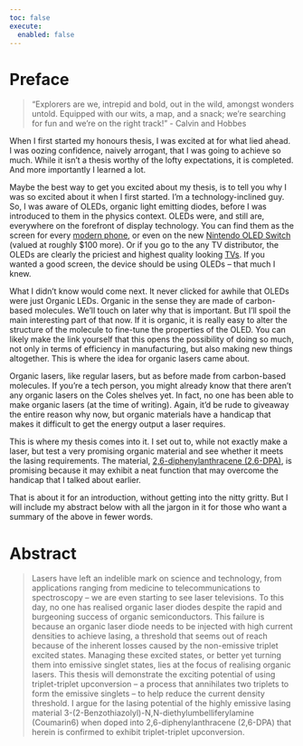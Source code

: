 ```yaml
---
toc: false
execute: 
  enabled: false
---
```

# Preface {.unnumbered}

> "Explorers are we, intrepid and bold, out in the wild, amongst wonders untold. Equipped with our wits, a map, and a snack; we're searching for fun and we're on the right track!" - Calvin and Hobbes

When I first started my honours thesis, I was excited at for what lied ahead. I was oozing confidence, naively arrogant, that I was going to achieve so much. While it isn’t a thesis worthy of the lofty expectations, it is completed. And more importantly I learned a lot. 

Maybe the best way to get you excited about my thesis, is to tell you why I was so excited about it when I first started.
I’m a technology-inclined guy. So, I was aware of OLEDs, organic light emitting diodes, before I was introduced to them in the physics context. OLEDs were, and still are, everywhere on the forefront of display technology. You can find them as the screen for every [modern phone](https://support.apple.com/en-us/HT208191), or even on the new [Nintendo OLED Switch](https://www.nintendo.com/switch/oled-model/) (valued at roughly $100 more). Or if you go to the any TV distributor, the OLEDs are clearly the priciest and highest quality looking [TVs](https://www.whathifi.com/best-buys/tvs/best-oled-tvs). If you wanted a good screen, the device should be using OLEDs – that much I knew. 

What I didn’t know would come next. It never clicked for awhile that OLEDs were just Organic LEDs.  Organic in the sense they are made of carbon-based molecules. We’ll touch on later why that is important. But I’ll spoil the main interesting part of that now. If it is organic, it is really easy to alter the structure of the molecule to fine-tune the properties of the OLED. You can likely make the link yourself that this opens the possibility of doing so much, not only in terms of efficiency in manufacturing, but also making new things altogether. This is where the idea for organic lasers came about. 

Organic lasers, like regular lasers, but as before made from carbon-based molecules. If you’re a tech person, you might already know that there aren’t any organic lasers on the Coles shelves yet. In fact, no one has been able to make organic lasers (at the time of writing). Again, it’d be rude to giveaway the entire reason why now, but organic materials have a handicap that makes it difficult to get the energy output a laser requires.  

This is where my thesis comes into it. I set out to, while not exactly make a laser, but test a very promising organic material and see whether it meets the lasing requirements. The material, [2,6-diphenylanthracene (2,6-DPA)](https://pubchem.ncbi.nlm.nih.gov/compound/2_6-Diphenylanthracene), is promising because it may exhibit a neat function that may overcome the handicap that I talked about earlier. 

That is about it for an introduction, without getting into the nitty gritty. But I will include my abstract below with all the jargon in it for those who want a summary of the above in fewer words. 

# Abstract

> Lasers have left an indelible mark on science and technology, from applications ranging
from medicine to telecommunications to spectroscopy – we are even starting to see laser
televisions. To this day, no one has realised organic laser diodes despite the rapid and burgeoning
success of organic semiconductors. This failure is because an organic laser diode
needs to be injected with high current densities to achieve lasing, a threshold that seems
out of reach because of the inherent losses caused by the non-emissive triplet excited states.
Managing these excited states, or better yet turning them into emissive singlet states, lies
at the focus of realising organic lasers. This thesis will demonstrate the exciting potential
of using triplet-triplet upconversion – a process that annihilates two triplets to form the
emissive singlets – to help reduce the current density threshold. I argue for the lasing potential
of the highly emissive lasing material 3-(2-Benzothiazolyl)-N,N-diethylumbelliferylamine
(Coumarin6) when doped into 2,6-diphenylanthracene (2,6-DPA) that herein is confirmed to
exhibit triplet-triplet upconversion.